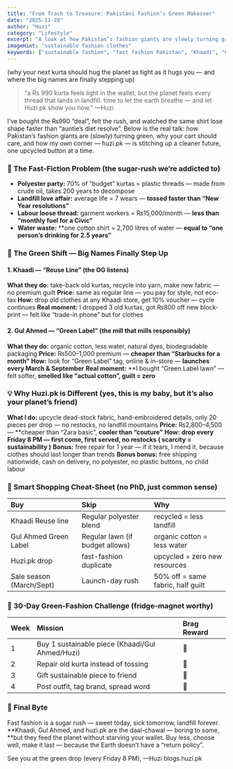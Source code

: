 ```yaml
---
title: "From Trash to Treasure: Pakistani Fashion’s Green Makeover"
date: "2025-11-28"
author: "Huzi"
category: "Lifestyle"
excerpt: "A look at how Pakistan’s fashion giants are slowly turning green, why your cart should care, and how huzi.pk is stitching up a cleaner future."
imageHint: "sustainable fashion clothes"
keywords: ["sustainable fashion", "fast fashion Pakistan", "Khaadi", "Gul Ahmed", "huzi.pk", "eco-friendly clothing", "upcycled fashion"]
---
```


(why your next kurta should hug the planet as tight as it hugs you — and where the big names are finally stepping up)

> “a Rs 990 kurta feels light in the wallet,
> but the planet feels every thread that lands in landfill.
> time to let the earth breathe — and let Huzi.pk show you how.”
> —Huzi

I’ve bought the ₨990 “deal”, felt the rush, and watched the same shirt lose shape faster than “auntie’s diet resolve”.
Below is the real talk: how Pakistan’s fashion giants are (slowly) turning green, why your cart should care, and how my own corner — huzi.pk — is stitching up a cleaner future, one upcycled button at a time.

### 🚨 The Fast-Fiction Problem (the sugar-rush we’re addicted to)

- **Polyester party:** 70% of “budget” kurtas = plastic threads — made from crude oil, takes 200 years to decompose
- **Landfill love affair:** average life = 7 wears — **tossed faster than “New Year resolutions”**
- **Labour loose thread:** garment workers = ₨15,000/month — **less than “monthly fuel for a Civic”**
- **Water waste:** **one cotton shirt = 2,700 litres of water — **equal to “one person’s drinking for 2.5 years”**

### 🌱 The Green Shift — Big Names Finally Step Up

#### 1. Khaadi — “Reuse Line” (the OG listens)

**What they do:** take-back old kurtas, recycle into yarn, make new fabric — no premium guilt
**Price:** same as regular line — you pay for style, not eco-tax
**How:** drop old clothes at any Khaadi store, get 10% voucher — cycle continues
**Real moment:** I dropped 3 old kurtas, got ₨800 off new block-print — felt like “trade-in phone” but for clothes

#### 2. Gul Ahmed — “Green Label” (the mill that mills responsibly)

**What they do:** organic cotton, less water, natural dyes, biodegradable packaging
**Price:** ₨500–1,000 premium — **cheaper than “Starbucks for a month”**
**How:** look for “Green Label” tag, online & in-store — **launches every March & September**
**Real moment:** **I bought “Green Label lawn” — felt softer, **smelled like “actual cotton”, guilt = zero**

### 💡 Why Huzi.pk is Different (yes, this is my baby, but it’s also your planet’s friend)

**What I do:** upcycle dead-stock fabric, hand-embroidered details, only 20 pieces per drop — no restocks, no landfill mountains
**Price:** ₨2,800–4,500 — **cheaper than “Zara basic”, **cooler than “couture”**
**How:** **drop every Friday 8 PM — first come, first served, no restocks ( scarcity = sustainability )**
**Bonus:** free repair for 1 year — if it tears, I mend it, because clothes should last longer than trends
**Bonus bonus:** free shipping nationwide, cash on delivery, no polyester, no plastic buttons, no child labour

### 🛒 Smart Shopping Cheat-Sheet (no PhD, just common sense)

| Buy                   | Skip                          | Why                               |
| :-------------------- | :---------------------------- | :-------------------------------- |
| Khaadi Reuse line     | Regular polyester blend       | recycled = less landfill          |
| Gul Ahmed Green Label | Regular lawn (if budget allows) | organic cotton = less water       |
| Huzi.pk drop          | fast-fashion duplicate        | upcycled = zero new resources     |
| Sale season (March/Sept)| Launch-day rush               | 50% off = same fabric, half guilt |

### 🎯 30-Day Green-Fashion Challenge (fridge-magnet worthy)

| Week | Mission                               | Brag Reward |
| :--- | :------------------------------------ | :---------- |
| 1    | Buy 1 sustainable piece (Khaadi/Gul Ahmed/Huzi) | 🌱          |
| 2    | Repair old kurta instead of tossing   | 🔧          |
| 3    | Gift sustainable piece to friend      | 🎁          |
| 4    | Post outfit, tag brand, spread word   | 📱          |

### 🌱 Final Byte

Fast fashion is a sugar rush — sweet today, sick tomorrow, landfill forever.
**Khaadi, Gul Ahmed, and huzi.pk are the daal-chawal — boring to some, **but they feed the planet without starving your wallet.
Buy less, choose well, make it last — because the Earth doesn’t have a “return policy”.

See you at the green drop (every Friday 8 PM),
—Huzi
blogs.huzi.pk
